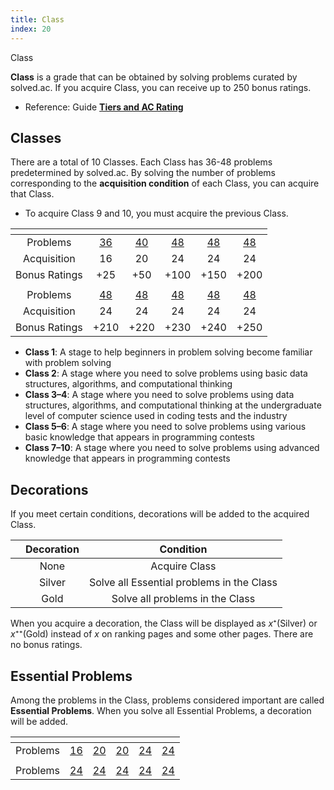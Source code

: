 ```yaml
---
title: Class
index: 20
---
```


<ExternalLink href="https://solved.ac/class">Class</ExternalLink>

**Class** is a grade that can be obtained by solving problems curated by solved.ac. If you acquire Class, you can receive up to 250 bonus ratings.

- Reference: Guide [**Tiers and AC Rating**](/en/stats/ac-rating)

## Classes

There are a total of 10 Classes. Each Class has 36-48 problems predetermined by solved.ac. By solving the number of problems corresponding to the **acquisition condition** of each Class, you can acquire that Class.

- To acquire Class 9 and 10, you must acquire the previous Class.

|               |       <ClassIcon c={1} />       |       <ClassIcon c={2} />       |       <ClassIcon c={3} />       |       <ClassIcon c={4} />       |       <ClassIcon c={5} />        |
| :-----------: | :-----------------------------: | :-----------------------------: | :-----------------------------: | :-----------------------------: | :------------------------------: |
|    Problems   | [36](https://solved.ac/class/1) | [40](https://solved.ac/class/2) | [48](https://solved.ac/class/3) | [48](https://solved.ac/class/4) | [48](https://solved.ac/class/5)  |
| Acquisition   |               16                |               20                |               24                |               24                |                24                |
| Bonus Ratings |               +25               |               +50               |              +100               |              +150               |               +200               |
|               |       <ClassIcon c={6} />       |       <ClassIcon c={7} />       |       <ClassIcon c={8} />       |       <ClassIcon c={9} />       |       <ClassIcon c={10} />       |
|    Problems   | [48](https://solved.ac/class/6) | [48](https://solved.ac/class/7) | [48](https://solved.ac/class/8) | [48](https://solved.ac/class/9) | [48](https://solved.ac/class/10) |
| Acquisition   |               24                |               24                |               24                |               24                |                24                |
| Bonus Ratings |              +210               |              +220               |              +230               |              +240               |               +250               |

- **Class 1**: A stage to help beginners in problem solving become familiar with problem solving
- **Class 2**: A stage where you need to solve problems using basic data structures, algorithms, and computational thinking
- **Class 3&ndash;4**: A stage where you need to solve problems using data structures, algorithms, and computational thinking at the undergraduate level of computer science used in coding tests and the industry
- **Class 5&ndash;6**: A stage where you need to solve problems using various basic knowledge that appears in programming contests
- **Class 7&ndash;10**: A stage where you need to solve problems using advanced knowledge that appears in programming contests

## Decorations

If you meet certain conditions, decorations will be added to the acquired Class.

|                                | Decoration |                 Condition                 |
| :----------------------------: | :--------: | :---------------------------------------: |
|      <ClassIcon c={1} />       |    None    |             Acquire Class
| <ClassIcon c={1} d="silver" /> |  Silver    | Solve all Essential problems in the Class
|  <ClassIcon c={1} d="gold" />  |    Gold    |    Solve all problems in the Class

When you acquire a decoration, the Class will be displayed as $x$⁺(Silver) or $x$⁺⁺(Gold) instead of $x$ on ranking pages and some other pages. There are no bonus ratings.

## Essential Problems

Among the problems in the Class, problems considered important are called **Essential Problems**. When you solve all Essential Problems, a decoration will be added.

|               | <ClassIcon c={1} d="silver" />  | <ClassIcon c={2}  d="silver"/>  | <ClassIcon c={3}  d="silver"/>  | <ClassIcon c={4}  d="silver"/>  |  <ClassIcon c={5} d="silver" />  |
| :-----------: | :-----------------------------: | :-----------------------------: | :-----------------------------: | :-----------------------------: | :------------------------------: |
|    Problems    | [16](https://solved.ac/class/1e) | [20](https://solved.ac/class/2e) | [20](https://solved.ac/class/3e) | [24](https://solved.ac/class/4e) | [24](https://solved.ac/class/5e)  |
|               | <ClassIcon c={6} d="silver" />  | <ClassIcon c={7}  d="silver"/>  | <ClassIcon c={8}  d="silver"/>  | <ClassIcon c={9}  d="silver"/>  | <ClassIcon c={10}  d="silver"/>  |
|    Problems    | [24](https://solved.ac/class/6e) | [24](https://solved.ac/class/7e) | [24](https://solved.ac/class/8e) | [24](https://solved.ac/class/9e) | [24](https://solved.ac/class/10e) |
